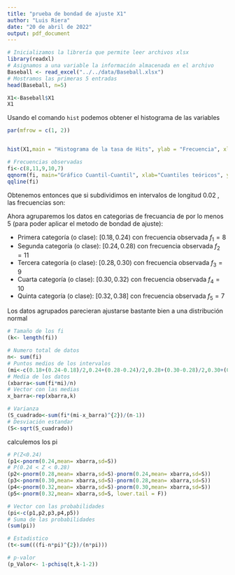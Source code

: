 ```yaml
---
title: "prueba de bondad de ajuste X1"
author: "Luis Riera"
date: "20 de abril de 2022"
output: pdf_document
---
```


```r
# Inicializamos la librería que permite leer archivos xlsx
library(readxl)
# Asignamos a una variable la información almacenada en el archivo
Baseball <- read_excel("../../data/Baseball.xlsx")
# Mostramos las primeras 5 entradas
head(Baseball, n=5)
```

```r
X1<-Baseball$X1
X1
```

Usando el comando `hist` podemos obtener el histograma de las variables

```r
par(mfrow = c(1, 2))


hist(X1,main = "Histograma de la tasa de Hits", ylab = "Frecuencia", xlab = "X1: Hits al bate", col="#87CEFF", breaks = c(0.18,0.20,0.22,0.24,0.26,0.28,0.30,0.32,0.34,0.36,0.38))

# Frecuencias observadas
fi<-c(8,11,9,10,7)
qqnorm(fi, main="Gráfico Cuantil-Cuantil", xlab="Cuantiles teóricos", ylab="Cuantiles de la muestra")
qqline(fi)

```

Obtenemos entonces que si subdividimos en intervalos de longitud $0.02$ , las frecuencias son:

\begin{table}[h!]
\begin{tabular}{lccclcccccll}
\hline
\textit{\textbf{Intervalo}}  & 0,18 \quad  0,20 &   & 0,22  \quad 0,24 &                       & 0,26 \quad  0,28 &   & 0,30 \quad 0,32 &   & 0,34 \quad  0,36 &                       & \multicolumn{1}{c}{0,38} \\ \hline
\textit{\textbf{Frecuencia}} & 2           & 4 & 2           & \multicolumn{1}{c}{4} & 7           & 9 & 10        & 4 & 2           & \multicolumn{1}{c}{1} &                          \\ \hline
\end{tabular}
\end{table}

\begin{table}[h!]
\begin{tabular}{lccclcccccll}
\hline
\textit{\textbf{Intervalo}} & 0,18   0,20 &  & 0,22   0,24 &  & 0,26   0,28 &  & 0,30 0,32 &  & 0,34   0,36 &  & \multicolumn{1}{c}{0,38} \\ \hline
\textit{\textbf{Frecuencia}} & 2 & 4 & 2 & \multicolumn{1}{c}{4} & 7 & 9 & 10 & 4 & 2 & \multicolumn{1}{c}{1} &  \\ \hline
\end{tabular}
\end{table}

Ahora agruparemos los datos en categorias de frecuancia de por lo menos 5 (para poder aplicar el metodo de bondad de ajuste): 

* Primera categoría (o clase): $[0.18,0.24)$ con frecuencia observada $f_{1}=8$
* Segunda categoría (o clase): $[0.24,0.28)$ con frecuencia observada $f_{2}=11$
* Tercera categoría (o clase): $[0.28,0.30)$ con frecuencia observada $f_{3}=9$
* Cuarta categoría (o clase): $[0.30,0.32)$ con frecuencia observada $f_{4}=10$ 
* Quinta categoría (o clase): $[0.32,0.38]$ con frecuencia observada $f_{5}=7$

Los datos agrupados parecieran ajustarse bastante bien a una distribución normal 

```r
# Tamaño de los fi
(k<- length(fi))
```

```r
# Numero total de datos 
n<- sum(fi)
# Puntos medios de los intervalos
(mi<-c(0.18+(0.24-0.18)/2,0.24+(0.28-0.24)/2,0.28+(0.30-0.28)/2,0.30+(0.32-0.30)/2, 0.32+(0.38-0.32)/2))
# Media de los datos
(xbarra<-sum(fi*mi)/n)
# Vector con las medias
x_barra<-rep(xbarra,k)

# Varianza 
(S_cuadrado<-sum(fi*(mi-x_barra)^{2})/(n-1))
# Desviación estandar
(S<-sqrt(S_cuadrado))
```

calculemos los pi

```r
# P(Z<0.24)
(p1<-pnorm(0.24,mean= xbarra,sd=S))
# P(0.24 < Z < 0.28) 
(p2<-pnorm(0.28,mean= xbarra,sd=S)-pnorm(0.24,mean= xbarra,sd=S))
(p3<-pnorm(0.30,mean= xbarra,sd=S)-pnorm(0.28,mean= xbarra,sd=S))
(p4<-pnorm(0.32,mean= xbarra,sd=S)-pnorm(0.30,mean= xbarra,sd=S))
(p5<-pnorm(0.32,mean= xbarra,sd=S, lower.tail = F))

# Vector con las probabilidades
(pi<-c(p1,p2,p3,p4,p5))
# Suma de las probabilidades
(sum(pi))
```



```r
# Estadistico
(t<-sum(((fi-n*pi)^{2})/(n*pi)))
```

```r
# p-valor
(p_Valor<- 1-pchisq(t,k-1-2))
```




















